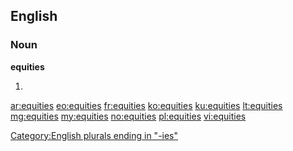 ==English==

===Noun===
'''equities'''

# {{plural of|[[equity]]}}

[[Category:English plurals ending in "-ies"]]

[[ar:equities]]
[[eo:equities]]
[[fr:equities]]
[[ko:equities]]
[[ku:equities]]
[[lt:equities]]
[[mg:equities]]
[[my:equities]]
[[no:equities]]
[[pl:equities]]
[[vi:equities]]